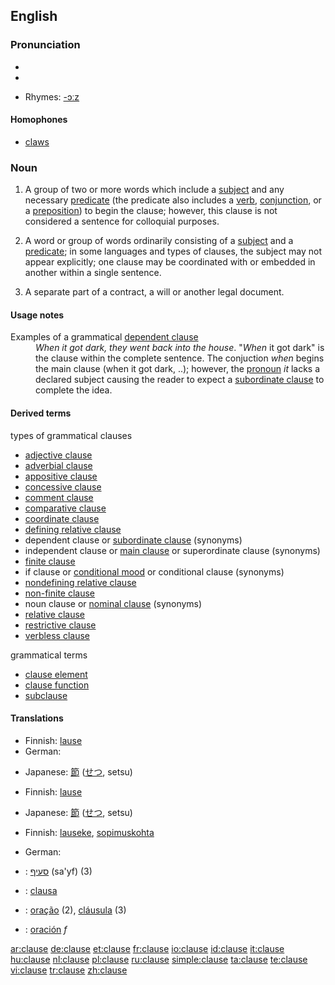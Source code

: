 ==English==

===Pronunciation===
* {{IPA|/klɔːz/}}
* {{audio|en-us-clause.ogg|Audio (US)}}

* Rhymes: [[Rhymes:English:-ɔːz|-ɔːz]]

====Homophones====
* [[claws]]

===Noun===
{{en-noun}}

# {{informal}} A group of two or more words which include a [[subject]] and any necessary [[predicate]] (the predicate also includes a [[verb]], [[conjunction]], or a [[preposition]]) to begin the clause; however, this clause is not considered a sentence for colloquial purposes.
# {{grammar}} A word or group of words ordinarily consisting of a [[subject]] and a [[predicate]]; in some languages and  types of clauses, the subject may not appear explicitly; one clause may be coordinated with or embedded in another within a single sentence.
# {{law}} A separate part of a contract, a will or another legal document.

====Usage notes====
; Examples of a grammatical [[dependent clause]]
: ''When it got dark, they went back into the house''. "''When'' it got dark" is the clause within the complete sentence. The conjuction ''when'' begins the main clause (when it got dark, ..); however, the [[pronoun]] ''it'' lacks a declared subject causing the reader to expect a [[subordinate clause]] to complete the idea.

====Derived terms====
;types of grammatical clauses
* [[adjective clause]]
* [[adverbial clause]]
* [[appositive clause]]
* [[concessive clause]]
* [[comment clause]]
* [[comparative clause]]
* [[coordinate clause]]
* [[defining relative clause]]
* dependent clause or [[subordinate clause]] (synonyms)
* independent clause or [[main clause]] or superordinate clause (synonyms)
* [[finite clause]]
* if clause or [[conditional mood]] or conditional clause (synonyms)
* [[nondefining relative clause]]
* [[non-finite clause]]
* noun clause or [[nominal clause]] (synonyms)
* [[relative clause]]
* [[restrictive clause]]
* [[verbless clause]]

;grammatical terms
* [[clause element]]
* [[clause function]]
* [[subclause]]

====Translations====
{{trans-top|(colloquial) a group of two or more words which include a subject and any necessary predicate}}
* Finnish: [[lause]]
* German: {{t+|de|Nebensatz|m}}
{{trans-mid}}
* Japanese: [[節]] ([[せつ]], setsu)
{{trans-bottom}}

{{trans-top|(grammar) a word or group of words ordinarily consisting of a subject and a predicate}}
* Finnish: [[lause]]
{{trans-mid}}
* Japanese: [[節]] ([[せつ]], setsu)
{{trans-bottom}}

{{trans-top|a separate part of a contract}}
* Finnish: [[lauseke]], [[sopimuskohta]]
{{trans-mid}}
* German: {{t+|de|Klausel|f}}
{{trans-bottom}}

{{checktrans}}
{{trans-top|Translations to be categorized}}
* {{ttbc|Hebrew}}: [[סעיף]] (sa'yf) {{m}} (3)
* {{ttbc|Interlingua}}: [[clausa]]
{{trans-mid}}
* {{ttbc|Portuguese}}: [[oração]] {{f}} (2), [[cláusula]] {{f}} (3)
* {{ttbc|Spanish}}: [[oración]] ''f''
{{trans-bottom}}

[[ar:clause]]
[[de:clause]]
[[et:clause]]
[[fr:clause]]
[[io:clause]]
[[id:clause]]
[[it:clause]]
[[hu:clause]]
[[nl:clause]]
[[pl:clause]]
[[ru:clause]]
[[simple:clause]]
[[ta:clause]]
[[te:clause]]
[[vi:clause]]
[[tr:clause]]
[[zh:clause]]
